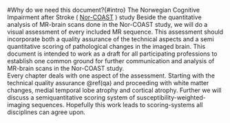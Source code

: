 #Why do we need this document?{#intro}
The Norwegian Cognitive Impairment after Stroke \( [Nor-COAST](https://clinicaltrials.gov/ct2/show/NCT02650531) \) study
Beside the quantitative analysis of MR-brain scans done in the Nor-COAST study, we will do a visual assessment of every included MR sequence. 
This assessment should incorporate both a quality assurance of the technical aspects and a semi quantitative scoring of pathological changes in the imaged brain. 
This document is intended to work as a draft for all participating professions to establish one common ground for further  communication and analysis of MR-brain scans in the Nor-COAST study.   
Every chapter deals with one aspect of the assessment. Starting with the technical quality assurance \@ref(qa) and proceeding with white matter changes, medial temporal lobe atrophy and cortical atrophy. Further we will
discuss a semiquantitative scoring system of susceptibility-weighted-imaging sequences. 
Hopefully this work leads to scoring-systems  all disciplines can agree upon.  

